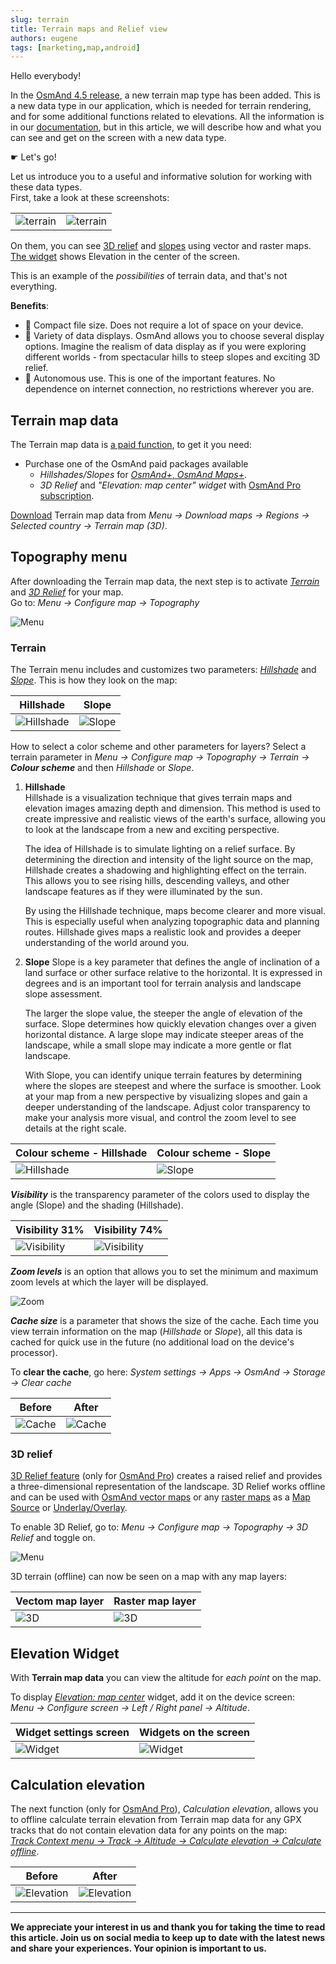 ```yaml
---
slug: terrain
title: Terrain maps and Relief view
authors: eugene
tags: [marketing,map,android]
---
```




Hello everybody!

In the [OsmAnd 4.5 release](https://osmand.net/blog/osmand-android-4-5-released#terrain-maps-updates), a new terrain map type has been added. This is a new data type in our application, which is needed for terrain rendering, and for some additional functions related to elevations. All the information is in our [documentation](https://osmand.net/docs/user/), but in this article, we will describe how and what you can see and get on the screen with a new data type.

   &#9755;  Let's go!

<!--truncate-->

Let us introduce you to a useful and informative solution for working with these data types.  
First, take a look at these screenshots:


|||
|------|-------|
|![terrain](./img/terrain_screen.png)|![terrain](./img/terrain_screen_2.png)|


On them, you can see [3D relief](#3d-relief) and [slopes](#terrain) using vector and raster maps. [The widget](#elevation-widget) shows Elevation in the center of the screen. 

This is an example of the *possibilities* of terrain data, and that's not everything.


**Benefits**:

- 🌟 Compact file size. Does not require a lot of space on your device. 
- 🌄 Variety of data displays.  OsmAnd allows you to choose several display options. Imagine the realism of data display as if you were exploring different worlds - from spectacular hills to steep slopes and exciting 3D relief.
- 🔌 Autonomous use. This is one of the important features. No dependence on internet connection, no restrictions wherever you are.


## Terrain map data

The Terrain map data is [a paid function](https://osmand.net/docs/user/purchases/android#free-and-paid-features), to get it you need:

- Purchase one of the OsmAnd paid packages available
   - _Hillshades/Slopes_ for [*OsmAnd+*, *OsmAnd Maps+*](https://osmand.net/docs/user/purchases/android#free-and-paid-features).
   -  _3D Relief_ and _"Elevation: map center" widget_ with [OsmAnd Pro subscription](https://osmand.net/docs/user/purchases/android#pro-features).

[Download](https://osmand.net/docs/user/plugins/contour-lines#how-to-download) Terrain map data from *Menu → Download maps → Regions → Selected country → Terrain map (3D)*. 


## Topography menu

After downloading the Terrain map data, the next step is to activate [*Terrain*](#terrain) and [*3D Relief*](#3d-relief) for your map.   
Go to: *Menu → Configure map → Topography*

![Menu](./img/topography_menu.png)  


### Terrain 

The Terrain menu includes and customizes two parameters: [*Hillshade*](https://osmand.net/docs/user/plugins/contour-lines#hillshade) and [*Slope*](https://osmand.net/docs/user/plugins/contour-lines#slope). This is how they look on the map:  

|Hillshade|Slope|
|------|-------|
|![Hillshade](./img/hillshade.png)|![Slope](./img/slope.png)|


How to select a color scheme and other parameters for layers? Select a terrain parameter in *Menu → Configure map → Topography → Terrain →* ***Colour scheme*** and then *Hillshade* or *Slope*.  

1. **Hillshade**  
    Hillshade is a visualization technique that gives terrain maps and elevation images amazing depth and dimension. This method is used to create impressive and realistic views of the earth's surface, allowing you to look at the landscape from a new and exciting perspective.  

    The idea of Hillshade is to simulate lighting on a relief surface. By determining the direction and intensity of the light source on the map, Hillshade creates a shadowing and highlighting effect on the terrain. This allows you to see rising hills, descending valleys, and other landscape features as if they were illuminated by the sun.  

    By using the Hillshade technique, maps become clearer and more visual. This is especially useful when analyzing topographic data and planning routes. Hillshade gives maps a realistic look and provides a deeper understanding of the world around you.  

2. **Slope**
    Slope is a key parameter that defines the angle of inclination of a land surface or other surface relative to the horizontal. It is expressed in degrees and is an important tool for terrain analysis and landscape slope assessment.  

    The larger the slope value, the steeper the angle of elevation of the surface. Slope determines how quickly elevation changes over a given horizontal distance. A large slope may indicate steeper areas of the landscape, while a small slope may indicate a more gentle or flat landscape.  

    With Slope, you can identify unique terrain features by determining where the slopes are steepest and where the surface is smoother. Look at your map from a new perspective by visualizing slopes and gain a deeper understanding of the landscape. Adjust color transparency to make your analysis more visual, and control the zoom level to see details at the right scale.   


|Colour scheme - Hillshade|Colour scheme - Slope|
|------|-------|
|![Hillshade](./img/hillshade_menu.png)|![Slope](./img/slope_menu.png)|

***Visibility*** is the transparency parameter of the colors used to display the angle (Slope) and the shading (Hillshade). 

|Visibility 31%|Visibility 74%|
|------|-------|
|![Visibility ](./img/31.png)|![Visibility ](./img/74.png)|


***Zoom levels*** is an option that allows you to set the minimum and maximum zoom levels at which the layer will be displayed.

![Zoom](./img/zoom.png)

***Cache size*** is a parameter that shows the size of the cache. Each time you view terrain information on the map (*Hillshade* or *Slope*), all this data is cached for quick use in the future (no additional load on the device's processor).

To **clear the cache**, go here: *System settings → Apps → OsmAnd → Storage → Clear cache*

|Before|After|
|------|-------|
|![Cache](./img/cache.png)|![Cache](./img/cache2.png)|


### 3D relief

[3D Relief feature](https://osmand.net/docs/user/plugins/contour-lines#3d-relief) (only for [OsmAnd Pro](https://osmand.net/docs/user/purchases/android#pro-features)) creates a raised relief and provides a three-dimensional representation of the landscape. 3D Relief works offline and can be used with [OsmAnd vector maps](https://osmand.net/docs/user/map/vector-maps.md) or any [raster maps](https://osmand.net/docs/user/map/raster-maps.md#select-raster-maps) as a [Map Source](https://osmand.net/docs/user/map/raster-maps.md#main) or [Underlay/Overlay](https://osmand.net/docs/user/map/raster-maps.md#overlay-layer).

To enable 3D Relief, go to: *Menu → Configure map → Topography → 3D Relief* and toggle on.

![Menu](./img/topography_menu.png)

3D terrain (offline) can now be seen on a map with any map layers:  

|Vectom map layer|Raster map layer|
|------|-------|
|![3D](./img/3d.png)|![3D](./img/3d_2.png)|


## Elevation Widget

With **Terrain map data** you can view the altitude for *each point* on the map.

To display [*Elevation: map center*](https://osmand.net/docs/user/widgets/info-widgets#-elevation-map-center) widget, add it on the device screen:  
*Menu → Configure screen → Left / Right panel → Altitude*.

|Widget settings screen|Widgets on the screen|
|------|-------|
|![Widget](./img/widget0.png)|![Widget](./img/widget1.png)|


## Calculation elevation

The next function (only for [OsmAnd Pro](https://osmand.net/docs/user/purchases/android#pro-features)), *Calculation elevation*, allows you to offline calculate terrain elevation from Terrain map data for any GPX tracks that do not contain elevation data for any points on the map:  
[*Track Context menu → Track → Altitude → Calculate elevation → Calculate offline*](https://osmand.net/docs/user/map/track-context-menu#altitude). 

|Before|After|
|------|-------|
|![Elevation](./img/elevation0.png)|![Elevation](./img/elevation1.png)|

______________________________________________


**We appreciate your interest in us and thank you for taking the time to read this article. Join us on social media to keep up to date with the latest news and share your experiences. Your opinion is important to us.**


<LinksSocial/>
<LinksTelegram/>
<AndroidStore/>


